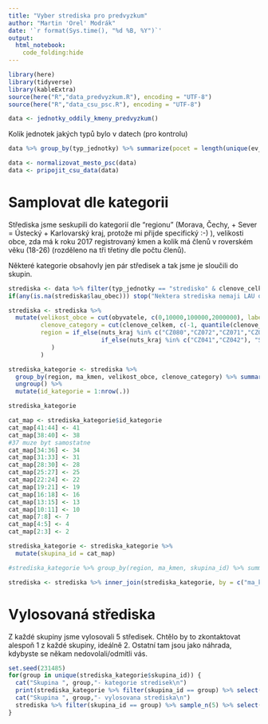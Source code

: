 ```yaml
---
title: "Vyber strediska pro predvyzkum"
author: "Martin 'Orel' Modrák"
date: '`r format(Sys.time(), "%d %B, %Y")`'
output: 
  html_notebook:
    code_folding:hide
---
```



```r
library(here)
library(tidyverse)
library(kableExtra)
source(here("R","data_predvyzkum.R"), encoding = "UTF-8")
source(here("R","data_csu_psc.R"), encoding = "UTF-8")

```

```r
data <- jednotky_oddily_kmeny_predvyzkum()
```


Kolik jednotek jakých typů bylo v datech (pro kontrolu)
```r
data %>% group_by(typ_jednotky) %>% summarize(pocet = length(unique(ev_cislo)))

```


```r
data <- normalizovat_mesto_psc(data)
data <- pripojit_csu_data(data)
```


# Samplovat dle kategorii

Střediska jsme seskupili do kategorií dle "regionu" (Morava, Čechy, + Sever = Ústecký + Karlovarský kraj, protože mi přijde specifický :-) ), velikosti obce, zda má k roku 2017 registrovaný kmen a kolik má členů v roverském věku (18-26) (rozděleno na tři třetiny dle počtu členů).

Některé kategorie obsahovly jen pár středisek a tak jsme je sloučili do skupin.

```r
strediska <- data %>% filter(typ_jednotky == "stredisko" & clenove_celkem > 0) #Dve strediska nemaji registraci, mozna jsou v likvidaci nebo tak neco
if(any(is.na(strediska$lau_obec))) stop("Nektera strediska nemaji LAU obec")

strediska <- strediska %>% 
  mutate(velikost_obce = cut(obyvatele, c(0,10000,100000,2000000), labels = c("do 10 tis","10-100 tis", "nad 100 tis")),
         clenove_category = cut(clenove_celkem, c(-1, quantile(clenove_celkem, probs = c(0.33,0.66)), 10000), labels = c("Malo", "Stredne", "Hodne")),
         region = if_else(nuts_kraj %in% c("CZ080","CZ072","CZ071","CZ064"), "Morava", 
                          if_else(nuts_kraj %in% c("CZ041","CZ042"), "Sever", "Čechy")
            )
         ) 

strediska_kategorie <- strediska %>%
  group_by(region, ma_kmen, velikost_obce, clenove_category) %>% summarize(pocet = length(ev_cislo)) %>%
  ungroup() %>%
  mutate(id_kategorie = 1:nrow(.))

strediska_kategorie 

cat_map <- strediska_kategorie$id_kategorie
cat_map[41:44] <- 41
cat_map[38:40] <- 38
#37 muze byt samostatne
cat_map[34:36] <- 34
cat_map[31:33] <- 31 
cat_map[28:30] <- 28
cat_map[25:27] <- 25
cat_map[22:24] <- 22
cat_map[19:21] <- 19
cat_map[16:18] <- 16
cat_map[13:15] <- 13
cat_map[10:11] <- 10
cat_map[7:8] <- 7
cat_map[4:5] <- 4
cat_map[2:3] <- 2

strediska_kategorie <- strediska_kategorie %>%
  mutate(skupina_id = cat_map) 

#strediska_kategorie %>% group_by(region, ma_kmen, skupina_id) %>% summarize(pocet = sum(pocet))

strediska <- strediska %>% inner_join(strediska_kategorie, by = c("ma_kmen", "velikost_obce", "clenove_category", "region"))
```

# Vylosovaná střediska

Z každé skupiny jsme vylosovali 5 středisek. Chtělo by to zkontaktovat alespoň 1 z každé skupiny, ideálně 2. Ostatní tam jsou jako náhrada, kdybyste se někam nedovolali/odmítli vás.

```r
set.seed(231485)
for(group in unique(strediska_kategorie$skupina_id)) {
  cat("Skupina ", group,"- kategorie stredisek\n") 
  print(strediska_kategorie %>% filter(skupina_id == group) %>% select(-id_kategorie,-skupina_id))
  cat("Skupina ", group,"- vylosovana strediska\n")  
  strediska %>% filter(skupina_id == group) %>% sample_n(5) %>% select(ev_cislo, nazev_jednotky, pocet_roveru, clenove_celkem, ma_kmen, web) %>% kable("html") %>% kable_styling(bootstrap_options = "condensed") %>% print()
}
```

